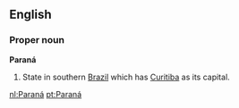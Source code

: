 {{see|paranã}}
==English==

===Proper noun===
'''Paraná'''

# State in southern [[Brazil]] which has [[Curitiba]] as its capital.

[[nl:Paraná]]
[[pt:Paraná]]